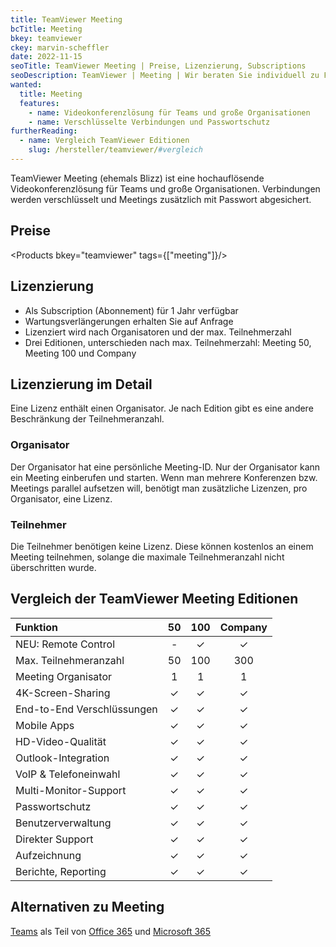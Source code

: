 ```yaml
---
title: TeamViewer Meeting
bcTitle: Meeting
bkey: teamviewer
ckey: marvin-scheffler
date: 2022-11-15
seoTitle: TeamViewer Meeting | Preise, Lizenzierung, Subscriptions
seoDescription: TeamViewer | Meeting | Wir beraten Sie individuell zu Fragen bei Lizenzierung und Kosten.
wanted:
  title: Meeting
  features:
    - name: Videokonferenzlösung für Teams und große Organisationen
    - name: Verschlüsselte Verbindungen und Passwortschutz
furtherReading:
  - name: Vergleich TeamViewer Editionen
    slug: /hersteller/teamviewer/#vergleich
---
```




<Intro>

TeamViewer Meeting (ehemals Blizz) ist eine hochauflösende Videokonferenzlösung für Teams und große Organisationen.
Verbindungen werden verschlüsselt und Meetings zusätzlich mit Passwort abgesichert.

</Intro>

<TOC />



## Preise

<Products bkey="teamviewer" tags={["meeting"]}/>



## Lizenzierung

<ArrowList>

- Als Subscription (Abonnement) für 1 Jahr verfügbar
- Wartungsverlängerungen erhalten Sie auf Anfrage
- Lizenziert wird nach Organisatoren und der max. Teilnehmerzahl
- Drei Editionen, unterschieden nach max. Teilnehmerzahl: Meeting 50, Meeting 100 und Company

</ArrowList>


## Lizenzierung im Detail

Eine Lizenz enthält einen Organisator. Je nach Edition gibt es eine andere Beschränkung der Teilnehmeranzahl.


### Organisator

Der Organisator hat eine persönliche Meeting-ID. Nur der Organisator kann ein Meeting einberufen und starten. Wenn man mehrere Konferenzen bzw. Meetings parallel aufsetzen will, benötigt man zusätzliche Lizenzen, pro Organisator, eine Lizenz.


### Teilnehmer

Die Teilnehmer benötigen keine Lizenz. Diese können kostenlos an einem Meeting teilnehmen, solange die maximale Teilnehmeranzahl nicht überschritten wurde.


## Vergleich der TeamViewer Meeting Editionen

|Funktion|50|100|Company|
|:---|:---:|:---:|:---:|
|NEU: Remote Control|-|✓|✓|
|Max. Teilnehmeranzahl|50|100|300|
|Meeting Organisator|1|1|1|
|4K-Screen-Sharing|✓|✓|✓|
|End-to-End Verschlüssungen|✓|✓|✓|
|Mobile Apps|✓|✓|✓|
|HD-Video-Qualität|✓|✓|✓|
|Outlook-Integration|✓|✓|✓|
|VoIP & Telefoneinwahl|✓|✓|✓|
|Multi-Monitor-Support|✓|✓|✓|
|Passwortschutz|✓|✓|✓|
|Benutzerverwaltung|✓|✓|✓|
|Direkter Support|✓|✓|✓|
|Aufzeichnung|✓|✓|✓|
|Berichte, Reporting|✓|✓|✓|


## Alternativen zu Meeting

<ArrowItem>

[Teams](/hersteller/microsoft/teams/) als Teil von [Office 365](/hersteller/microsoft/office-365/) und [Microsoft 365](/hersteller/microsoft/microsoft-365/)

</ArrowItem>
